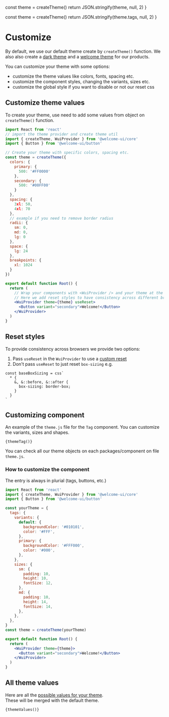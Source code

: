 
  const theme = createTheme()
  return JSON.stringify(theme, null, 2)
}

  const theme = createTheme()
  return JSON.stringify(theme.tags, null, 2)
}

# Customize

By default, we use our default theme create by `createTheme()` function. We also also create a [dark theme](https://github.com/WTTJ/welcome-ui/blob/master/packages/Themes/Dark/theme.ts) and a [welcome theme](https://github.com/WTTJ/welcome-ui/blob/master/packages/Themes/Welcome/theme.ts) for our products.

You can customize your theme with some options:

- customize the theme values like colors, fonts, spacing etc.
- customize the component styles, changing the variants, sizes etc.
- customize the global style if you want to disable or not our reset css

## Customize theme values

To create your theme, use need to add some values from object on `createTheme()` function.

```jsx live=false
import React from 'react'
// import the theme provider and create theme util
import { createTheme, WuiProvider } from '@welcome-ui/core'
import { Button } from '@welcome-ui/button'

// Create your theme with specific colors, spacing etc.
const theme = createTheme({
  colors: {
    primary: {
      500: '#FF0000'
    },
    secondary: {
      500: '#00FF00'
    }
  },
  spacing: {
    3xl: 50,
    4xl: 70
  },
  // example if you need to remove border radius
  radii: {
    sm: 0,
    md: 0,
    lg: 0
  },
  space: {
    lg: 24
  },
  breakpoints: {
    xl: 1024
  }
})

export default function Root() {
  return (
    // Wrap your components with <WuiProvider /> and your theme at the root of your app
    // Here we add reset styles to have consistency across different browsers (https://github.com/WTTJ/welcome-ui/blob/master/packages/Core/utils/reset.ts)
    <WuiProvider theme={theme} useReset>
      <Button variant="secondary">Welcome!</Button>
    </WuiProvider>
  )
}
```

## Reset styles

To provide consistency across browsers we provide two options:

1. Pass `useReset` in the `WuiProvider` to use a [custom reset](https://github.com/WTTJ/welcome-ui/blob/master/packages/Core/utils/reset.ts)
2. Don't pass `useReset` to just reset `box-sizing` e.g.

```
const baseBoxSizing = css`
  * {
    &, &::before, &::after {
      box-sizing: border-box;
    }
  }
`
```

## Customizing component

An example of the `theme.js` file for the `Tag` component. You can customize the variants, sizes and shapes.

<code language="json">{themeTag()}</code>

You can check all our theme objects on each packages/component on file `theme.js`.

### How to customize the component

The entry is always in plurial (tags, buttons, etc.)

```jsx live=false
import React from 'react'
import { createTheme, WuiProvider } from '@welcome-ui/core'
import { Button } from '@welcome-ui/button'

const yourTheme = {
  tags: {
    variants: {
      default: {
        backgroundColor: '#010101',
        color: '#FFF',
      },
      primary: {
        backgroundColor: '#FFF000',
        color: '#000',
      },
    },
    sizes: {
      sm: {
        padding: 10,
        height: 10,
        fontSize: 12,
      },
      md: {
        padding: 10,
        height: 14,
        fontSize: 14,
      },
    },
  },
}
const theme = createTheme(yourTheme)

export default function Root() {
  return (
    <WuiProvider theme={theme}>
      <Button variant="secondary">Welcome!</Button>
    </WuiProvider>
  )
}
```

## All theme values

Here are all the [possible values for your theme](https://github.com/WTTJ/welcome-ui/blob/master/packages/Core/theme/core.ts).<br />These will be merged with the default theme.

<code language="json">{themeValues()}</code>

<pagination />
